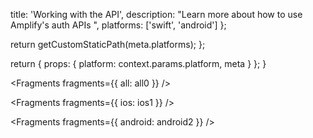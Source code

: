 
  title: 'Working with the API',
  description: "Learn more about how to use Amplify's auth APIs  ",
  platforms: ['swift', 'android']
};

  return getCustomStaticPath(meta.platforms);
};

  return {
    props: {
      platform: context.params.platform,
      meta
    }
  };
}


<Fragments fragments={{ all: all0 }} />


<Fragments fragments={{ ios: ios1 }} />


<Fragments fragments={{ android: android2 }} />
